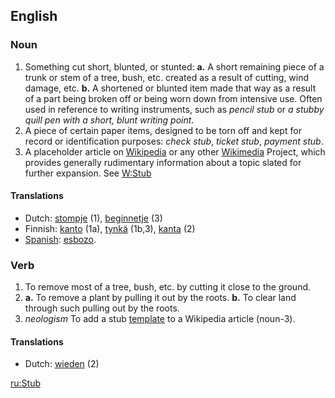 ==English==
===Noun===
# Something cut short, blunted, or stunted:  '''a.''' A short remaining piece of a trunk or stem of a tree, bush, etc. created as a result of cutting, wind damage, etc.  '''b.''' A shortened or blunted item made that way as a result of a part being broken off or being worn down from intensive use.  Often used in reference to writing instruments, such as ''pencil stub'' or ''a stubby quill pen with a short, blunt writing point''.
# A piece of certain paper items, designed to be torn off and kept for record or identification purposes:  ''check stub'', ''ticket stub'', ''payment stub''.
# A placeholder article on [[Wikipedia]] or any other [[Wikimedia]] Project, which provides generally rudimentary information about a topic slated for further expansion. See [[W:Stub]]<!-- should probably come last :) -->

====Translations====
* Dutch: [[stompje]] (1), [[beginnetje]] (3)
* Finnish: [[kanto]] (1a), [[tynkä]] (1b,3), [[kanta]] (2)
* [[Spanish]]: [[w:es:esbozo|esbozo]].

===Verb===
# To remove most of a tree, bush, etc. by cutting it close to the ground.
# '''a.''' To remove a plant by pulling it out by the roots.  '''b.''' To clear land through such pulling out by the roots.
# ''neologism'' To add a stub [[Wikipedia:Template messages|template]] to a Wikipedia article (noun-3).

====Translations====
* Dutch: [[wieden]] (2)

[[ru:Stub]]